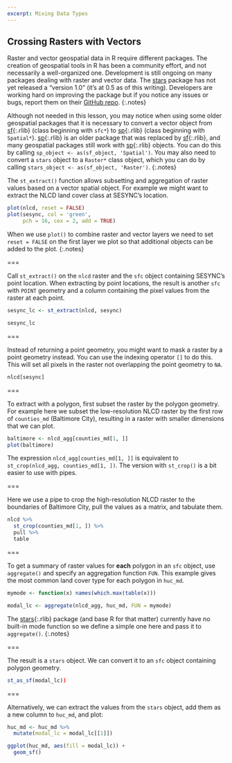 ```yaml
---
excerpt: Mixing Data Types
---
```


## Crossing Rasters with Vectors

Raster and vector geospatial data in R require different packages. 
The creation of geospatial tools in R has been a community effort, and not
necessarily a well-organized one. Development is still ongoing on many packages
dealing with raster and vector data.
The [stars](https://r-spatial.github.io/stars/) package has not yet released a "version 1.0" 
(it's at 0.5 as of this writing). Developers are working hard on improving the package but
if you notice any issues or bugs, report them on their [GitHub repo](https://github.com/r-spatial/stars).
{:.notes}

Although not needed in this lesson, you may notice when using some older geospatial packages that it is necessary to
convert a vector object from [sf](){:.rlib} (class beginning with `sfc*`) to [sp](){:.rlib}
(class beginning with `Spatial*`). [sp](){:.rlib} is an older package that was replaced
by [sf](){:.rlib}, and many geospatial packages still work with [sp](){:.rlib} objects.
You can do this by calling `sp_object <- as(sf_object, 'Spatial')`. You may also
need to convert a `stars` object to a `Raster*` class object, which you can do
by calling `stars_object <- as(sf_object, 'Raster')`.
{:.notes}

The `st_extract()` function allows subsetting and aggregation of raster values based
on a vector spatial object. For example we might want to extract the NLCD land cover 
class at SESYNC's location.

```r
plot(nlcd, reset = FALSE)
plot(sesync, col = 'green',
     pch = 16, cex = 2, add = TRUE)
```

When we use `plot()` to combine raster and vector layers we need to set `reset = FALSE` on 
the first layer we plot so that additional objects can be added to the plot.
{:.notes}

===

Call `st_extract()` on the `nlcd` raster and the `sfc` object containing SESYNC's point location.
When extracting by point locations, the result is another `sfc` with `POINT` geometry and
a column containing the pixel values from the raster at each point.

```r
sesync_lc <- st_extract(nlcd, sesync)
```

```r
sesync_lc
```

===

Instead of returning a point geometry, you might want to mask a raster by a point geometry instead. 
You can use the indexing operator `[]` to do this. This will set
all pixels in the raster not overlapping the point geometry to `NA`.

```r
nlcd[sesync]
```

===

To extract with a polygon, first subset the raster by the polygon geometry. For example
here we subset the low-resolution NLCD raster by the first row of `counties_md` 
(Baltimore City), resulting in a raster with smaller dimensions that we can plot.

```r
baltimore <- nlcd_agg[counties_md[1, ]]
plot(baltimore)
```

The expression `nlcd_agg[counties_md[1, ]]` is equivalent to `st_crop(nlcd_agg, counties_md[1, ])`.
The version with `st_crop()` is a bit easier to use with pipes.

===

Here we use a pipe to crop the high-resolution NLCD raster to the boundaries of Baltimore City,
pull the values as a matrix, and tabulate them.

```r
nlcd %>%
  st_crop(counties_md[1, ]) %>%
  pull %>%
  table
```

===

To get a summary of raster values for **each** polygon in an `sfc`
object, use `aggregate()` and specify an aggregation function `FUN`. This
example gives the most common land cover type for each polygon in `huc_md`.

```r
mymode <- function(x) names(which.max(table(x)))

modal_lc <- aggregate(nlcd_agg, huc_md, FUN = mymode) 
```

The [stars](){:.rlib} package (and base R for that matter) currently have no built-in mode function
so we define a simple one here and pass it to `aggregate()`.
{:.notes}

===

The result is a `stars` object. We can convert it to an `sfc` object containing polygon
geometry.

```r
st_as_sf(modal_lc))
```

===

Alternatively, we can extract the values from the `stars` object, add them as a new
column to `huc_md`, and plot:

```r
huc_md <- huc_md %>% 
  mutate(modal_lc = modal_lc[[1]])

ggplot(huc_md, aes(fill = modal_lc)) + 
  geom_sf()
```
